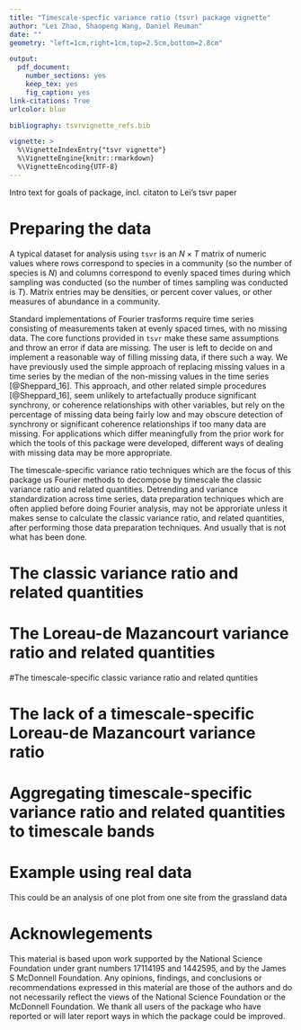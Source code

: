 ```yaml
---
title: "Timescale-specfic variance ratio (tsvr) package vignette"
author: "Lei Zhao, Shaopeng Wang, Daniel Reuman"
date: ""
geometry: "left=1cm,right=1cm,top=2.5cm,bottom=2.8cm"

output: 
  pdf_document:
    number_sections: yes
    keep_tex: yes
    fig_caption: yes
link-citations: True
urlcolor: blue

bibliography: tsvrvignette_refs.bib 

vignette: >
  %\VignetteIndexEntry{"tsvr vignette"}
  %\VignetteEngine{knitr::rmarkdown}
  %\VignetteEncoding{UTF-8}
---
```

  
Intro text for goals of package, incl. citaton to Lei's tsvr paper

# Preparing the data
\noindent A typical dataset for analysis using `tsvr` is an $N \times T$ matrix of numeric 
values where rows correspond to species in a community (so the number of species is $N$)
and columns correspond to evenly spaced times during which sampling was conducted (so the
number of times sampling was conducted is $T$). Matrix entries may be densities, or percent
cover values, or other measures of abundance in a community.

Standard implementations of Fourier trasforms require time series consisting
of measurements taken at evenly spaced times, with no missing data. The core functions provided
in `tsvr` make these same assumptions and throw an error if data are missing.
<!--***DAN: make sure they actually do throw an error-->
The user is left to decide on and implement a reasonable way of filling missing
data, if there such a way. We have previously 
used the simple approach of
replacing missing values in a time series by the median of the non-missing values in the
time series [@Sheppard_16]. This approach, and other related simple 
procedures [@Sheppard_16], seem
unlikely to artefactually produce significant synchrony, or 
coherence relationships with other
variables, but rely on the percentage of missing data being fairly low and may obscure 
detection of synchrony or significant coherence relationships if too many data are 
missing. For applications which differ meaningfully from the prior work for which
the tools of this package were developed,
<!--***DAN: cite Lei's tsvr here-->
different ways of dealing with missing data may be more appropriate.

The timescale-specific variance ratio techniques which are the focus of this package
us Fourier methods to decompose by timescale the classic 
variance ratio and related quantities. Detrending and
variance standardization across time series, data preparation techniques which are often
applied before doing Fourier analysis, may not be approriate unless it makes sense 
to calculate the classic variance ratio, and related quantities, after performing those
data preparation techniques. And usually that is not what has been done.

# The classic variance ratio and related quantities


# The Loreau-de Mazancourt variance ratio and related quantities


#The timescale-specific classic variance ratio and related quntities


# The lack of a timescale-specific Loreau-de Mazancourt variance ratio


# Aggregating timescale-specific variance ratio and related quantities to timescale bands


# Example using real data
This could be an analysis of one plot from one site from the grassland data

# Acknowlegements

This material is based upon work supported by the National Science Foundation 
under grant numbers 17114195 and 1442595, and by the James S McDonnell Foundation. 
Any opinions, findings, and conclusions 
or recommendations expressed in this material are those of the authors and do 
not necessarily reflect the views of the National Science Foundation or the McDonnell Foundation. 
We thank all 
users of the package who have reported or will later report ways in 
which the package could be improved.

